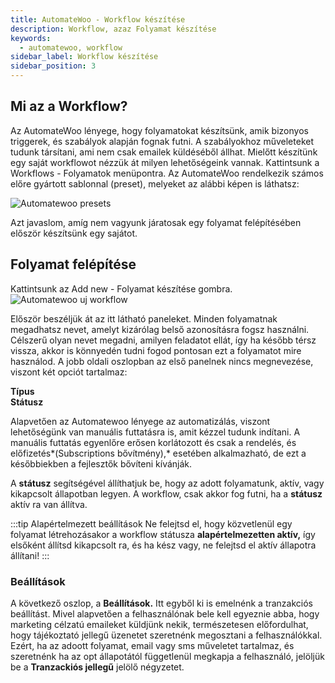 ```yaml
---
title: AutomateWoo - Workflow készítése
description: Workflow, azaz Folyamat készítése
keywords:
  - automatewoo, workflow
sidebar_label: Workflow készítése 
sidebar_position: 3
---
```



## Mi az a Workflow?

Az AutomateWoo lényege, hogy folyamatokat készítsünk, amik bizonyos triggerek, és szabályok alapján fognak futni. A szabályokhoz műveleteket tudunk társítani, 
ami nem csak emailek küldéséből állhat. Mielőtt készítünk egy saját workflowot nézzük át milyen lehetőségeink vannak. Kattintsunk a Workflows - Folyamatok menüpontra.
Az AutomateWoo rendelkezik számos előre gyártott sablonnal (preset), melyeket az alábbi képen is láthatsz:

<BrowserWindow url="https://peldaweboldal.hu">
  <img src="/img/automatewoo-presets.png" alt="Automatewoo presets"></img>
</BrowserWindow>

Azt javaslom, amíg nem vagyunk járatosak egy folyamat felépítésében először készítsünk egy sajátot.

## Folyamat felépítése

Kattintsunk az Add new - Folyamat készítése gombra. 
<BrowserWindow url="https://peldaweboldal.hu">
  <img src="/img/workflow-attekintes.png" alt="Automatewoo uj workflow"></img>
</BrowserWindow>

Először beszéljük át az itt látható paneleket. Minden folyamatnak megadhatsz nevet, amelyt kizárólag belső azonosításra fogsz használni. Célszerű 
olyan nevet megadni, amilyen feladatot ellát, így ha később térsz vissza, akkor is könnyedén tudni fogod pontosan ezt a folyamatot mire használod.
A jobb oldali oszlopban az első panelnek nincs megnevezése, viszont két opciót tartalmaz:

**Típus**  
**Státusz**

Alapvetően az Automatewoo lényege az automatizálás, viszont lehetőségünk van manuális futtatásra is, amit kézzel tudunk indítani. A manuális futtatás egyenlőre erősen
korlátozott és csak a rendelés, és előfizetés*(Subscriptions bővítmény),* esetében alkalmazható, de ezt a későbbiekben a fejlesztők bővíteni kívánják.

A **státusz** segítségével állíthatjuk be, hogy az adott folyamatunk, aktív, vagy kikapcsolt állapotban legyen. A workflow, csak akkor fog futni, ha a **státusz**
aktív ra van állítva. 

:::tip Alapértelmezett beállítások
Ne felejtsd el, hogy közvetlenül egy folyamat létrehozásakor a workflow státusza **alapértelmezetten aktív,** így elsőként állítsd kikapcsolt ra, és ha kész vagy, ne felejtsd el
aktív állapotra állítani!
:::

### Beállítások
A következő oszlop, a **Beállítások.** Itt egyből ki is emelnénk a tranzakciós beállítást. Mivel alapvetően a felhasználónak bele kell egyeznie
abba, hogy marketing célzatú emaileket küldjünk nekik, természetesen előfordulhat, hogy tájékoztató jellegű üzenetet szeretnénk megosztani a felhasználókkal. 
Ezért, ha az adoott folyamat, email vagy sms műveletet tartalmaz, és szeretnénk ha az opt állapotától függetlenül megkapja a felhasználó, jelöljük be a **Tranzackiós jellegű** 
jelölő négyzetet.